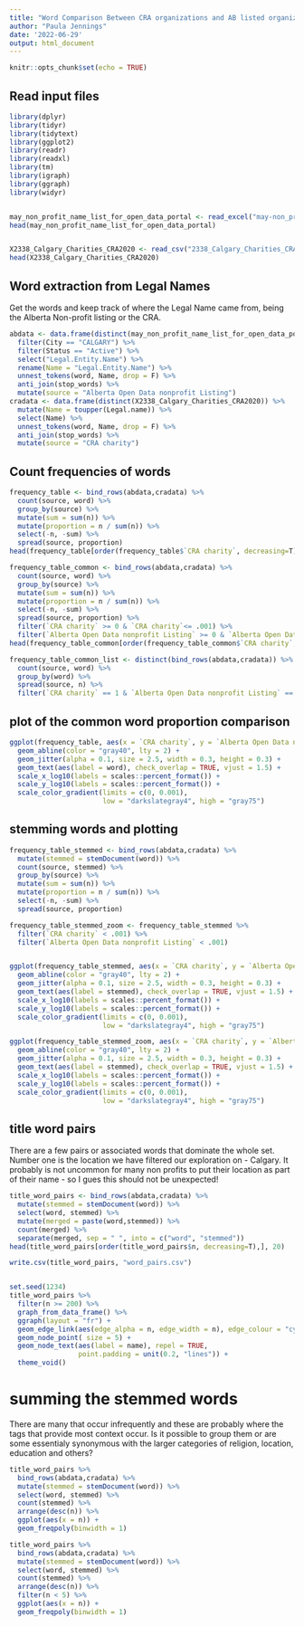 ```yaml
---
title: "Word Comparison Between CRA organizations and AB listed organizations"
author: "Paula Jennings"
date: '2022-06-29'
output: html_document
---
```


```r
knitr::opts_chunk$set(echo = TRUE)
```

## Read input files
```r
library(dplyr)
library(tidyr)
library(tidytext)
library(ggplot2)
library(readr)
library(readxl)
library(tm)
library(igraph)
library(ggraph)
library(widyr)


may_non_profit_name_list_for_open_data_portal <- read_excel("may-non_profit_name_list_for_open_data_portal.xlsx")
head(may_non_profit_name_list_for_open_data_portal)


X2338_Calgary_Charities_CRA2020 <- read_csv("2338_Calgary_Charities_CRA2020.csv")
head(X2338_Calgary_Charities_CRA2020)
```

## Word extraction from Legal Names

Get the words and keep track of where the Legal Name came from, being the Alberta Non-profit listing or the CRA.

```r
abdata <- data.frame(distinct(may_non_profit_name_list_for_open_data_portal)) %>%
  filter(City == "CALGARY") %>%
  filter(Status == "Active") %>%
  select("Legal.Entity.Name") %>%
  rename(Name = "Legal.Entity.Name") %>%
  unnest_tokens(word, Name, drop = F) %>%
  anti_join(stop_words) %>%
  mutate(source = "Alberta Open Data nonprofit Listing")
cradata <- data.frame(distinct(X2338_Calgary_Charities_CRA2020)) %>%
  mutate(Name = toupper(Legal.name)) %>%
  select(Name) %>%
  unnest_tokens(word, Name, drop = F) %>%
  anti_join(stop_words) %>%
  mutate(source = "CRA charity")
```
## Count frequencies of words
```r
frequency_table <- bind_rows(abdata,cradata) %>%
  count(source, word) %>%
  group_by(source) %>%
  mutate(sum = sum(n)) %>%
  mutate(proportion = n / sum(n)) %>%
  select(-n, -sum) %>%
  spread(source, proportion)
head(frequency_table[order(frequency_table$`CRA charity`, decreasing=T),])

frequency_table_common <- bind_rows(abdata,cradata) %>%
  count(source, word) %>%
  group_by(source) %>%
  mutate(sum = sum(n)) %>%
  mutate(proportion = n / sum(n)) %>%
  select(-n, -sum) %>%
  spread(source, proportion) %>%
  filter(`CRA charity` >= 0 & `CRA charity`<= .001) %>%
  filter(`Alberta Open Data nonprofit Listing` >= 0 & `Alberta Open Data nonprofit Listing` <= .001)
head(frequency_table_common[order(frequency_table_common$`CRA charity`, decreasing=T),])

frequency_table_common_list <- distinct(bind_rows(abdata,cradata)) %>%
  count(source, word) %>%
  group_by(word) %>%
  spread(source, n) %>%
  filter(`CRA charity` == 1 & `Alberta Open Data nonprofit Listing` == 1)
```
## plot of the common word proportion comparison
```r
ggplot(frequency_table, aes(x = `CRA charity`, y = `Alberta Open Data nonprofit Listing`)) +
  geom_abline(color = "gray40", lty = 2) +
  geom_jitter(alpha = 0.1, size = 2.5, width = 0.3, height = 0.3) +
  geom_text(aes(label = word), check_overlap = TRUE, vjust = 1.5) +
  scale_x_log10(labels = scales::percent_format()) +
  scale_y_log10(labels = scales::percent_format()) +
  scale_color_gradient(limits = c(0, 0.001),
                       low = "darkslategray4", high = "gray75") 

```
## stemming words and plotting
```r
frequency_table_stemmed <- bind_rows(abdata,cradata) %>%
  mutate(stemmed = stemDocument(word)) %>%
  count(source, stemmed) %>%
  group_by(source) %>%
  mutate(sum = sum(n)) %>%
  mutate(proportion = n / sum(n)) %>%
  select(-n, -sum) %>%
  spread(source, proportion)

frequency_table_stemmed_zoom <- frequency_table_stemmed %>%
  filter(`CRA charity` < .001) %>%
  filter(`Alberta Open Data nonprofit Listing` < .001)


ggplot(frequency_table_stemmed, aes(x = `CRA charity`, y = `Alberta Open Data nonprofit Listing`)) +
  geom_abline(color = "gray40", lty = 2) +
  geom_jitter(alpha = 0.1, size = 2.5, width = 0.3, height = 0.3) +
  geom_text(aes(label = stemmed), check_overlap = TRUE, vjust = 1.5) +
  scale_x_log10(labels = scales::percent_format()) +
  scale_y_log10(labels = scales::percent_format()) +
  scale_color_gradient(limits = c(0, 0.001),
                       low = "darkslategray4", high = "gray75") 

ggplot(frequency_table_stemmed_zoom, aes(x = `CRA charity`, y = `Alberta Open Data nonprofit Listing`)) +
  geom_abline(color = "gray40", lty = 2) +
  geom_jitter(alpha = 0.1, size = 2.5, width = 0.3, height = 0.3) +
  geom_text(aes(label = stemmed), check_overlap = TRUE, vjust = 1.5) +
  scale_x_log10(labels = scales::percent_format()) +
  scale_y_log10(labels = scales::percent_format()) +
  scale_color_gradient(limits = c(0, 0.001),
                       low = "darkslategray4", high = "gray75") 

```
## title word pairs

There are a few pairs or associated words that dominate the whole set. Number one is the location we have filtered our exploration on - Calgary. It probably is not uncommon for many non profits to put their location as part of their name - so I gues this should not be unexpected!
```r
title_word_pairs <- bind_rows(abdata,cradata) %>%
  mutate(stemmed = stemDocument(word)) %>%
  select(word, stemmed) %>%
  mutate(merged = paste(word,stemmed)) %>%
  count(merged) %>%
  separate(merged, sep = " ", into = c("word", "stemmed"))
head(title_word_pairs[order(title_word_pairs$n, decreasing=T),], 20)

write.csv(title_word_pairs, "word_pairs.csv")


set.seed(1234)
title_word_pairs %>%
  filter(n >= 200) %>%
  graph_from_data_frame() %>%
  ggraph(layout = "fr") +
  geom_edge_link(aes(edge_alpha = n, edge_width = n), edge_colour = "cyan4") +
  geom_node_point( size = 5) +
  geom_node_text(aes(label = name), repel = TRUE,
                 point.padding = unit(0.2, "lines")) +
  theme_void()

```
# summing the stemmed words

There are many that occur infrequently and these are probably where the tags that provide most context occur. Is it possible to group them or are some essentialy synonymous with the larger categories of religion, location, education and others?
```r

title_word_pairs %>%
  bind_rows(abdata,cradata) %>%
  mutate(stemmed = stemDocument(word)) %>%
  select(word, stemmed) %>%
  count(stemmed) %>%
  arrange(desc(n)) %>%
  ggplot(aes(x = n)) +
  geom_freqpoly(binwidth = 1)

title_word_pairs %>%
  bind_rows(abdata,cradata) %>%
  mutate(stemmed = stemDocument(word)) %>%
  select(word, stemmed) %>%
  count(stemmed) %>%
  arrange(desc(n)) %>%
  filter(n < 5) %>%
  ggplot(aes(x = n)) +
  geom_freqpoly(binwidth = 1)
```
